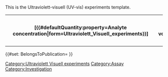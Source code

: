 <noinclude>
This is the Ultraviolett-visuell (UV-vis) experiments template.
</noinclude>
<includeonly><table class="wikitable" title="">
<tr>
<th title="analyte (catalyst)">{{ShowDisplayTitle|Property:Analyte|analyte}}</th>
<th title="analyte concentration [{{#defaultQuantity:property=Analyte concentration|form=Ultraviolett_Visuell_experiments}}]">{{ShowDisplayTitle|Property:Analyte concentration|Concentration Analyte}} [{{#defaultQuantity:property=Analyte concentration|form=Ultraviolett_Visuell_experiments}}]</th>
<th title="solvent">{{ShowDisplayTitle|Property:Solvent|solvent}}</th>
<th property="hidden" title="solvent volume [{{#defaultQuantity:property=Solvent volume|form=Ultraviolett_Visuell_experiments}}]">{{ShowDisplayTitle|Property:Solvent volume|Volume Solvent}} [{{#defaultQuantity:property=Solvent volume|form=Ultraviolett_Visuell_experiments}}]</th>
<th title="additives">{{ShowDisplayTitle|Property:Additives|additives}}</th>
<th property="hidden" title="additives concentration [mM]">{{ShowDisplayTitle|Property:Additives concentration|Concentration Additives}} [mM]</th>

<th title="absorption maximum [{{#defaultQuantity:property=Absorption Max|form=Ultraviolett_Visuell_experiments}}]">{{ShowDisplayTitle|Property:Absorption Max|Abs. 1 Analyte}} [{{#defaultQuantity:property=Absorption Max|form=Ultraviolett_Visuell_experiments}}]</th>
<th title="absorption intensity maximum [{{#defaultQuantity:property=Absorption Intensity Max|form=Ultraviolett_Visuell_experiments}}]">{{ShowDisplayTitle|Property:Absorption Intensity Max|Int. Abs. 1 Analyte}} [{{#defaultQuantity:property=Absorption Intensity Max|form=Ultraviolett_Visuell_experiments}}]</th>
<th title="emission maximum [{{#defaultQuantity:property=Emission Max|form=Ultraviolett_Visuell_experiments}}]">{{ShowDisplayTitle|Property:Emission Max|Rel. Emission 1}} [{{#defaultQuantity:property=Emission Max|form=Ultraviolett_Visuell_experiments}}]</th>
<th title="emission intensity maximum [{{#defaultQuantity:property=Emission Intensity Max|form=Ultraviolett_Visuell_experiments}}]">{{ShowDisplayTitle|Property:Emission Intensity Max|Intensity Rel. Em. 1}} [{{#defaultQuantity:property=Emission Intensity Max|form=Ultraviolett_Visuell_experiments}}]</th>

<th property="hidden" title="absorption maximum 2 [{{#defaultQuantity:property=Absorption Max 2|form=Ultraviolett_Visuell_experiments}}]">{{ShowDisplayTitle|Property:Absorption Max 2|Abs. 2 Analyte}} [{{#defaultQuantity:property=Absorption Max 2|form=Ultraviolett_Visuell_experiments}}]</th>
<th property="hidden" title="absorption intensity maximum 2 [{{#defaultQuantity:property=Absorption Intensity Max 2|form=Ultraviolett_Visuell_experiments}}]">{{ShowDisplayTitle|Property:Absorption Intensity Max 2|Int. Abs. 2 Analyte}} [{{#defaultQuantity:property=Absorption Intensity Max 2|form=Ultraviolett_Visuell_experiments}}]</th>
<th property="hidden" title="emission maximum 2 [{{#defaultQuantity:property=Emission Max 2|form=Ultraviolett_Visuell_experiments}}]">{{ShowDisplayTitle|Property:Emission Max 2|Rel. Emission 2}} [{{#defaultQuantity:property=Emission Max 2|form=Ultraviolett_Visuell_experiments}}]</th>
<th property="hidden" title="emission intensity maximum 2 [{{#defaultQuantity:property=Emission Intensity Max 2|form=Ultraviolett_Visuell_experiments}}]">{{ShowDisplayTitle|Property:Emission Intensity Max 2|Intensity Rel. Em. 2}} [{{#defaultQuantity:property=Emission Intensity Max 2|form=Ultraviolett_Visuell_experiments}}]</th>

<th property="hidden" title="absorption maximum 3 [{{#defaultQuantity:property=Absorption Max 3|form=Ultraviolett_Visuell_experiments}}]">{{ShowDisplayTitle|Property:Absorption Max 3|Abs. 3 Analyte}} [{{#defaultQuantity:property=Absorption Max 3|form=Ultraviolett_Visuell_experiments}}]</th>
<th property="hidden" title="absorption intensity maximum 3[{{#defaultQuantity:property=Absorption Intensity Max 3|form=Ultraviolett_Visuell_experiments}}]">{{ShowDisplayTitle|Property:Absorption Intensity Max 3|Int. Abs. 3 Analyte}} [{{#defaultQuantity:property=Absorption Intensity Max|form=Ultraviolett_Visuell_experiments}}]</th>
<th property="hidden" title="emission maximum 3 [{{#defaultQuantity:property=Emission Max 3|form=Ultraviolett_Visuell_experiments}}]">{{ShowDisplayTitle|Property:Emission Max 3|Rel. Emission 3}} [{{#defaultQuantity:property=Emission Max 3|form=Ultraviolett_Visuell_experiments}}]</th>
<th property="hidden" title="emission intensity maximum 3 [{{#defaultQuantity:property=Emission Intensity Max 3|form=Ultraviolett_Visuell_experiments}}]">{{ShowDisplayTitle|Property:Emission Intensity Max 3|Intensity Rel. Em. 3}} [{{#defaultQuantity:property=Emission Intensity Max 3|form=Ultraviolett_Visuell_experiments}}]</th>

<th title="Interception number">{{ShowDisplayTitle|Property:Interception number|Interception number}}</th>
<th title="Interception [{{#defaultQuantity:property=Interception|form=Ultraviolett_Visuell_experiments}}]">{{ShowDisplayTitle|Property:Interception|Interception}} [{{#defaultQuantity:property=Interception|form=Ultraviolett_Visuell_experiments}}]</th>
<th title="E0,0 [{{#defaultQuantity:property=E0|form=Ultraviolett_Visuell_experiments}}]">E<sub>0/0</sub> [{{#defaultQuantity:property=E0|form=Ultraviolett_Visuell_experiments}}]</th>
<th title="Additives absorption [{{#defaultQuantity:property=Additives absorption|form=Ultraviolett_Visuell_experiments}}]">{{ShowDisplayTitle|Property:Additives absorption|Abs. Additive}} [{{#defaultQuantity:property=Additives absorption|form=Ultraviolett_Visuell_experiments}}]</th>
<th title="Intensity Additives absorption [{{#defaultQuantity:property=Intensity Additives absorption|form=Ultraviolett_Visuell_experiments}}]">{{ShowDisplayTitle|Property:Intensity Additives absorption|Intensity Abs. Add}} [{{#defaultQuantity:property=Intensity Additives absorption|form=Ultraviolett_Visuell_experiments}}]</th>
<th title="gas (atmosphere)">{{ShowDisplayTitle|Property:Gas|Atmosphere, Gas}}</th>
<th title="temperature [{{#defaultQuantity:property=TemperatureP|form=Ultraviolett_Visuell_experiments}}]" property="hidden">{{ShowDisplayTitle|Property:TemperatureP|T}} [{{#defaultQuantity:property=TemperatureP|form=Ultraviolett_Visuell_experiments}}]</th>
<th title="condition" property="hidden">Condition</th>
<th title="details" property="hidden">Details</th>
<th title="include" property="hidden">include</th>
</tr>
{{{experiments|}}}
</table>
{{#set: BelongsToPublication={{BASEPAGENAME}} }}
[[Category:Ultraviolett Visuell experiments]]
[[Category:Assay]]
[[Category:Investigation]]</includeonly>